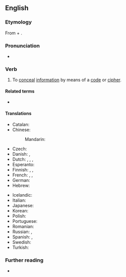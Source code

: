 ==English==

===Etymology===
From {{af|en|en-}} + {{der|en|grc|κρυπτός||hidden, concealed, private, secret}}.

===Pronunciation===
* {{IPA|en|/ɪn.ˈkrɪpt/}}
===Verb===
{{en-verb}}

# To [[conceal]] [[information]] by means of a [[code]] or [[cipher]].
#: {{ant|en|decrypt}}

====Related terms====
* {{l|en|encryption}}

====Translations====
{{trans-top|to conceal information by means of a code or cipher}}
* Catalan: {{t+|ca|encriptar}}
* Chinese:
*: Mandarin: {{t+|cmn|加密|tr=jiāmì}}
* Czech: {{t|cs|zašifrovat}}
* Danish: {{t|da|kryptere}}, {{t|da|enkryptere}}
* Dutch: {{t+|nl|versleutelen}}, {{t+|nl|coderen}}, {{t+|nl|vercijferen}}, {{t|nl|encrypteren}}
* Esperanto: {{t|eo|ĉifri}}
* Finnish: {{t|fi|kryptata}}, {{t+|fi|salata}}, {{t+|fi|koodata}}
* French: {{t+|fr|coder}}, {{t+|fr|chiffrer}}, {{t+|fr|crypter}}
* German: {{t+|de|verschlüsseln}}
* Hebrew: {{t|he|הצפין}}
{{trans-mid}}
* Icelandic: {{t|is|dulrita}}
* Italian: {{t+|it|cifrare}}
* Japanese: {{t|ja|暗号化する|tr=angōka-suru}}
* Korean: {{t+|ko|암호화하다}}
* Polish: {{t+|pl|szyfrować}}
* Portuguese: {{t+|pt|encriptar}}
* Romanian: {{t|ro|cripta}}
* Russian: {{t+|ru|шифрова́ть|impf}}, {{t+|ru|зашифрова́ть|pf}}
* Spanish: {{t+|es|cifrar}}, {{t|es|encriptar}}
* Swedish: {{t+|sv|kryptera}}
* Turkish: {{t+|tr|şifrelemek}}
{{trans-bottom}}

===Further reading===
* {{projectlink|wikipedia}}